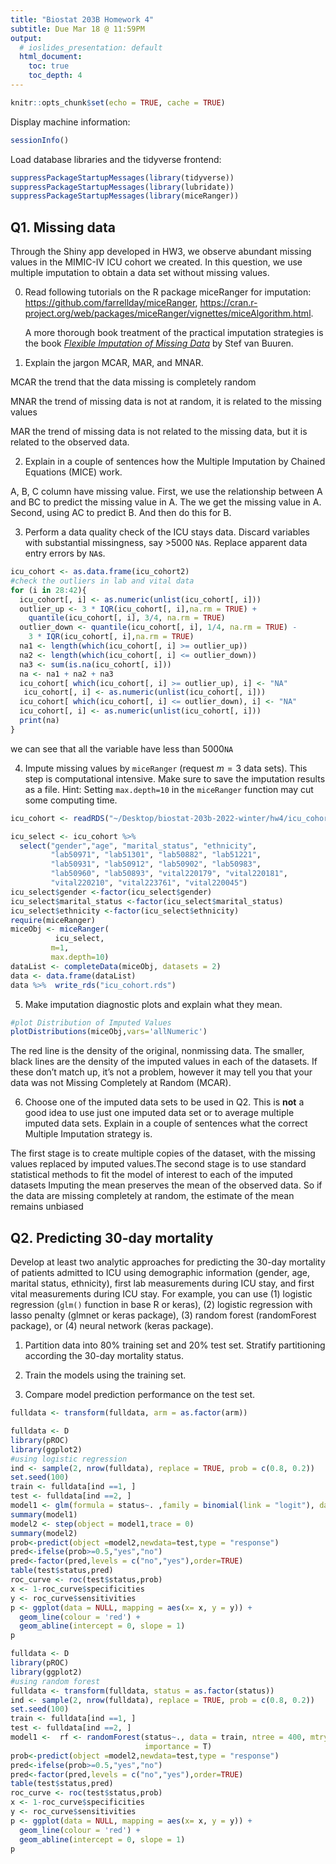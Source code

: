 ```yaml
---
title: "Biostat 203B Homework 4"
subtitle: Due Mar 18 @ 11:59PM
output:
  # ioslides_presentation: default
  html_document:
    toc: true
    toc_depth: 4
---
```


```r
knitr::opts_chunk$set(echo = TRUE, cache = TRUE)
```

Display machine information:
```r
sessionInfo()
```
Load database libraries and the tidyverse frontend:
```r
suppressPackageStartupMessages(library(tidyverse))
suppressPackageStartupMessages(library(lubridate))
suppressPackageStartupMessages(library(miceRanger))
```

## Q1. Missing data

Through the Shiny app developed in HW3, we observe abundant missing values in the MIMIC-IV ICU cohort we created. In this question, we use multiple imputation to obtain a data set without missing values.

0. Read following tutorials on the R package miceRanger for imputation: <https://github.com/farrellday/miceRanger>, <https://cran.r-project.org/web/packages/miceRanger/vignettes/miceAlgorithm.html>.

    A more thorough book treatment of the practical imputation strategies is the book [*_Flexible Imputation of Missing Data_*](https://stefvanbuuren.name/fimd/) by Stef van Buuren. 


1. Explain the jargon MCAR, MAR, and MNAR.

MCAR the trend that the data missing is completely random

MNAR the trend of missing data is not at random, it is related to the missing values

MAR the trend of missing data is not related to the missing data, but it is related to the observed data.

2. Explain in a couple of sentences how the Multiple Imputation by Chained Equations (MICE) work.

A, B, C column have missing value. First, we use the relationship between A and BC to predict the missing value in A. The we get the missing value in A. Second, using AC to predict B. And then do this for B. 

3. Perform a data quality check of the ICU stays data. Discard variables with substantial missingness, say >5000 `NA`s. Replace apparent data entry errors by `NA`s.

```r
icu_cohort <- as.data.frame(icu_cohort2)
#check the outliers in lab and vital data
for (i in 28:42){
  icu_cohort[, i] <- as.numeric(unlist(icu_cohort[, i]))
  outlier_up <- 3 * IQR(icu_cohort[, i],na.rm = TRUE) + 
    quantile(icu_cohort[, i], 3/4, na.rm = TRUE)
  outlier_down <- quantile(icu_cohort[, i], 1/4, na.rm = TRUE) - 
    3 * IQR(icu_cohort[, i],na.rm = TRUE) 
  na1 <- length(which(icu_cohort[, i] >= outlier_up))
  na2 <- length(which(icu_cohort[, i] <= outlier_down))
  na3 <- sum(is.na(icu_cohort[, i])) 
  na <- na1 + na2 + na3
  icu_cohort[ which(icu_cohort[, i] >= outlier_up), i] <- "NA"
   icu_cohort[, i] <- as.numeric(unlist(icu_cohort[, i]))
  icu_cohort[ which(icu_cohort[, i] <= outlier_down), i] <- "NA"
  icu_cohort[, i] <- as.numeric(unlist(icu_cohort[, i]))
  print(na) 
}
```

we can see that all the variable have less than 5000`NA`

4. Impute missing values by `miceRanger` (request $m=3$ data sets). This step is computational intensive. Make sure to save the imputation results as a file. Hint: Setting `max.depth=10` in the `miceRanger` function may cut some computing time.

```r
icu_cohort <- readRDS("~/Desktop/biostat-203b-2022-winter/hw4/icu_cohort.rds")
```


```r
icu_select <- icu_cohort %>% 
  select("gender","age", "marital_status", "ethnicity",
         "lab50971", "lab51301", "lab50882", "lab51221",
         "lab50931", "lab50912", "lab50902", "lab50983",
         "lab50960", "lab50893", "vital220179", "vital220181",
         "vital220210", "vital223761", "vital220045")
icu_select$gender <-factor(icu_select$gender)
icu_select$marital_status <-factor(icu_select$marital_status)
icu_select$ethnicity <-factor(icu_select$ethnicity)
require(miceRanger)
miceObj <- miceRanger(
          icu_select,
         m=1,
         max.depth=10)
dataList <- completeData(miceObj, datasets = 2)
data <- data.frame(dataList)
data %>%  write_rds("icu_cohort.rds")
```

5. Make imputation diagnostic plots and explain what they mean.

```r
#plot Distribution of Imputed Values
plotDistributions(miceObj,vars='allNumeric')
```

The red line is the density of the original, nonmissing data. The smaller, black lines are the density of the imputed values in each of the datasets. If these don’t match up, it’s not a problem, however it may tell you that your data was not Missing Completely at Random (MCAR).


6. Choose one of the imputed data sets to be used in Q2. This is **not** a good idea to use just one imputed data set or to average multiple imputed data sets. Explain in a couple of sentences what the correct Multiple Imputation strategy is.

The first stage is to create multiple copies of the dataset, with the missing values replaced by imputed values.The second stage is to use standard statistical methods to fit the model of interest to each of the imputed datasets
Imputing the mean preserves the mean of the observed data. So if the data are missing completely at random, the estimate of the mean remains unbiased

## Q2. Predicting 30-day mortality

Develop at least two analytic approaches for predicting the 30-day mortality of patients admitted to ICU using demographic information (gender, age, marital status, ethnicity), first lab measurements during ICU stay, and first vital measurements during ICU stay. For example, you can use (1) logistic regression (`glm()` function in base R or keras), (2) logistic regression with lasso penalty (glmnet or keras package), (3) random forest (randomForest package), or (4) neural network (keras package).

1. Partition data into 80% training set and 20% test set. Stratify partitioning according the 30-day mortality status.

2. Train the models using the training set.

3. Compare model prediction performance on the test set.

```r
fulldata <- transform(fulldata, arm = as.factor(arm))

fulldata <- D
library(pROC)
library(ggplot2)
#using logistic regression
ind <- sample(2, nrow(fulldata), replace = TRUE, prob = c(0.8, 0.2))
set.seed(100)
train <- fulldata[ind ==1, ]
test <- fulldata[ind ==2, ]
model1 <- glm(formula = status~. ,family = binomial(link = "logit"), data = train)
summary(model1)
model2 <- step(object = model1,trace = 0)
summary(model2)
prob<-predict(object =model2,newdata=test,type = "response")
pred<-ifelse(prob>=0.5,"yes","no")
pred<-factor(pred,levels = c("no","yes"),order=TRUE)
table(test$status,pred)
roc_curve <- roc(test$status,prob)
x <- 1-roc_curve$specificities
y <- roc_curve$sensitivities
p <- ggplot(data = NULL, mapping = aes(x= x, y = y)) +
  geom_line(colour = 'red') +
  geom_abline(intercept = 0, slope = 1)
p
```

```r
fulldata <- D
library(pROC)
library(ggplot2)
#using random forest
fulldata <- transform(fulldata, status = as.factor(status))
ind <- sample(2, nrow(fulldata), replace = TRUE, prob = c(0.8, 0.2))
set.seed(100)
train <- fulldata[ind ==1, ]
test <- fulldata[ind ==2, ]
model1 <-  rf <- randomForest(status~., data = train, ntree = 400, mtry = 2,
                              importance = T)
prob<-predict(object =model2,newdata=test,type = "response")
pred<-ifelse(prob>=0.5,"yes","no")
pred<-factor(pred,levels = c("no","yes"),order=TRUE)
table(test$status,pred)
roc_curve <- roc(test$status,prob)
x <- 1-roc_curve$specificities
y <- roc_curve$sensitivities
p <- ggplot(data = NULL, mapping = aes(x= x, y = y)) +
  geom_line(colour = 'red') +
  geom_abline(intercept = 0, slope = 1)
p
```






